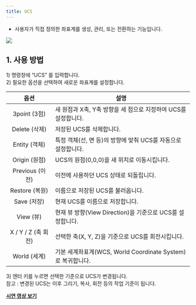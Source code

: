 ```yaml
---
title: UCS
---
```



[image1]: ../../../../../assets/images/commands/ucs/image1.png

* 사용자가 직접 정의한 좌표계를 생성, 관리, 또는 전환하는 기능입니다.

![][image1]

## **1\. 사용 방법**

1\) 명령창에 “UCS” 를 입력합니다.  
2\) 필요한 옵션을 선택하여 새로운 좌표계를 설정합니다.

| 옵션 | 설명 |
| :---: | ----- |
| 3point (3점) | 새 원점과 X축, Y축 방향을 세 점으로 지정하여 UCS를 설정합니다. |
| Delete (삭제) | 저장된 UCS를 삭제합니다. |
| Entity (객체) | 특정 객체(선, 면 등)의 방향에 맞춰 UCS를 자동으로 설정합니다. |
| Origin (원점) | UCS의 원점(0,0,0)을 새 위치로 이동시킵니다. |
| Previous (이전) | 이전에 사용하던 UCS 상태로 되돌립니다. |
| Restore (복원) | 이름으로 저장된 UCS를 불러옵니다. |
| Save (저장) | 현재 UCS를 이름으로 저장합니다. |
| View (뷰) | 현재 뷰 방향(View Direction)을 기준으로 UCS를 설정합니다. |
| X / Y / Z (축 회전) | 선택한 축(X, Y, Z)을 기준으로 UCS를 회전시킵니다. |
| World (세계) | 기본 세계좌표계(WCS, World Coordinate System)로 복귀합니다. |

3\) 엔터 키를 누르면 선택한 기준으로 UCS가 변경됩니다.   
    참고 : 변경된 UCS는 이후 그리기, 복사, 회전 등의 작업 기준이 됩니다.

[**<Icon name="youtube" class="emoji"/> 시연 영상 보기**]()

